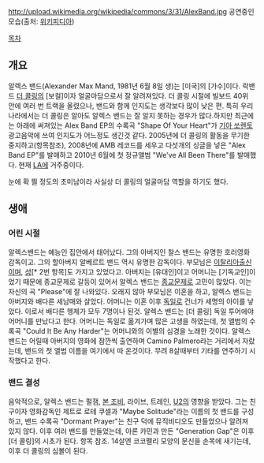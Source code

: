 http://upload.wikimedia.org/wikipedia/commons/3/31/AlexBand.jpg
공연중인 모습(출처: [[위키피디아]])

[[목차]]

== 개요 ==
알렉스 밴드(Alexander Max Mand, 1981년 6월 8일 생)는 [미국]의 [가수]이다. 락밴드 [[더 콜링]]의 [보컬]이자 얼굴마담으로서 잘 알려져있다. 더 콜링 시절에 빌보드 40위 안에 여러 번 트랙을 올렸으나, 밴드와 함께 인지도는 생각보다 많이 낮은 편. 특히 우리나라에서는 더 콜링은 알아도 알렉스 밴드는 잘 알지 못하는 경우가 많다.하지만 최근에는 아래에 써져있는 Alex Band EP의 수록곡 "Shape Of Your Heart"가 [[기아 쏘렌토]] 광고음악에 쓰여 인지도가 어느정도 생긴것 같다. 2005년에 더 콜링의 활동을 무기한 중지하고(항목참조), 2008년에 AMB 레코드를 세우고 다섯개의 싱글을 넣은 "Alex Band EP"를 발매하고 2010년 6월에 첫 정규앨범 "We've All Been There"를 발매했다. 현재 [[LA]]에 거주중이다.

눈에 확 띌 정도의 초미남이라 사실상 더 콜링의 얼굴마담 역할을 하기도 했다.
== 생애 ==

=== 어린 시절 ===
알렉스밴드는 예능인 집안에서 태어났다. 그의 아버지인 찰스 밴드는 유명한 호러영화 감독이고. 그의 할아버지 알베르트 밴드 역시 유명한 감독이다. 부모님은 [[이탈리아]]출신이며, [[성]][* 2번 항목]도 가지고 있었다고. 아버지는 [유대인]이고 어머니는 [기독교인]이었기 때문에 종교문제로 갈등이 있어서 알렉스 밴드는 [[종교]]문제로 고민이 많았다. 이는 자신의 곡 "Please"에 잘 나와있다. 오래지 않아 부모님은 이혼을 하고, 알렉스 밴드는 아버지와 배다른 세남매와 살았다. 어머니는 이혼 이후 [[독일]]로 건너가 세명의 아이를 낳았다. 이로서 배다른 헹제가 모두 7명이나 된것. 알렉스 밴드는 [더 콜링] 독일 투어에야 어머니를 만났다고 한다. 어머니는 독일로 옮겨가며 많은 고생을 하였는데, 첫 앨범의 수록곡 "Could It Be Any Harder"는 어머니와의 이별의 심경을 노래한 것이다. 알렉스 밴드는 어릴때 아버지의 영화에 잠깐씩 출연하며 Camino Palmero라는 거리에서 자랐는데, 밴드의 첫 앨범 이름을 여기에서 따 온것이다. 무려 8살때부터 기타를 연주하기 시작했다고 한다. 

=== 밴드 결성 ===
음악적으로, 알렉스 밴드는 펄잼, [[본 조비]], 라이브, 트레인, [[U2]]의 영향을 받았다. 그는 친구이자 영화감독인 제트로 로테 쿠셀과 "Maybe Solitude"라는 이름의 첫 밴드를 구성하고, 밴드 수록곡 "Dormant Prayer"는 친구 덕에 뮤직비디오도 만들었으나 알려져 있지 않다. 이후 여러 밴드를 만들었는데, 아론 카민과 만든 "Generation Gap"은 이후 [더 콜링]의 시초가 된다. 항목 참조. 14살엔 코코펠리 모양의 문신을 손목에 새기는데, 이후 더 콜링의 심볼이 된다.


